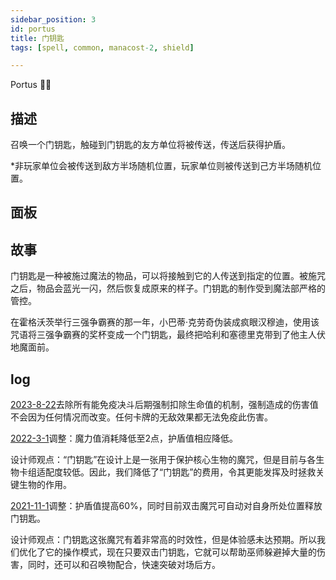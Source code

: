 ```yaml
---
sidebar_position: 3
id: portus
title: 门钥匙
tags: [spell, common, manacost-2, shield]

---
```


Portus 🥾🌌

<!--truncate-->



<CardBasics cardKey={id}/>


## 描述

召唤一个门钥匙，触碰到门钥匙的友方单位将被传送，传送后获得护盾。

*非玩家单位会被传送到敌方半场随机位置，玩家单位则被传送到己方半场随机位置。

## 面板


<LevelComponent/>


<CardDynamicTable cardKey={id}/>


<CardComplexTable cardKey={id}/>

## 故事

门钥匙是一种被施过魔法的物品，可以将接触到它的人传送到指定的位置。被施咒之后，物品会蓝光一闪，然后恢复成原来的样子。门钥匙的制作受到魔法部严格的管控。

在霍格沃茨举行三强争霸赛的那一年，小巴蒂·克劳奇伪装成疯眼汉穆迪，使用该咒语将三强争霸赛的奖杯变成一个门钥匙，最终把哈利和塞德里克带到了他主人伏地魔面前。

## log

[2023-8-22](/blog/230822-update-annc#adjustment)去除所有能免疫决斗后期强制扣除生命值的机制，强制造成的伤害值不会因为任何情况而改变。任何卡牌的无敌效果都无法免疫此伤害。

[2022-3-1](/blog/220301-update-annc#adjustment)调整：魔力值消耗降低至2点，护盾值相应降低。

设计师观点：“门钥匙”在设计上是一张用于保护核心生物的魔咒，但是目前与各生物卡组适配度较低。因此，我们降低了“门钥匙”的费用，令其更能发挥及时拯救关键生物的作用。

[2021-11-1](/blog/211101-append-annc#adjustment)调整：护盾值提高60%，同时目前双击魔咒可自动对自身所处位置释放门钥匙。

设计师观点：门钥匙这张魔咒有着非常高的时效性，但是体验感未达预期。所以我们优化了它的操作模式，现在只要双击门钥匙，它就可以帮助巫师躲避掉大量的伤害，同时，还可以和召唤物配合，快速突破对场后方。



